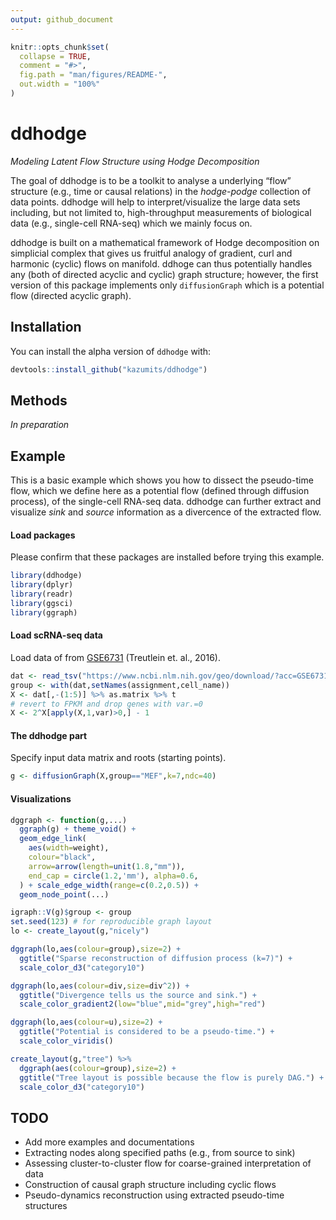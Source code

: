 ```yaml
---
output: github_document
---
```


<!-- README.md is generated from README.Rmd. Please edit that file -->

```r
knitr::opts_chunk$set(
  collapse = TRUE,
  comment = "#>",
  fig.path = "man/figures/README-",
  out.width = "100%"
)
```

# ddhodge

*Modeling Latent Flow Structure using Hodge Decomposition*

The goal of ddhodge is to be a toolkit to analyse a underlying "flow" structure (e.g., time or causal relations) in the *hodge-podge* collection of data points. ddhodge will help to interpret/visualize the large data sets including, but not limited to, high-throughput measurements of biological data (e.g., single-cell RNA-seq) which we mainly focus on. 

ddhodge is built on a mathematical framework of Hodge decomposition on simplicial complex that gives us fruitful analogy of gradient, curl and harmonic (cyclic) flows on manifold. ddhoge can thus potentially handles any (both of directed acyclic and cyclic) graph structure; however, the first version of this package implements only `diffusionGraph` which is a potential flow (directed acyclic graph).

Installation
------------

You can install the alpha version of `ddhodge` with:

``` r
devtools::install_github("kazumits/ddhodge")
```

Methods
-------

*In preparation*

Example
-------

This is a basic example which shows you how to dissect the pseudo-time flow, which we define here as a potential flow (defined through diffusion process), of the single-cell RNA-seq data. ddhodge can further extract and visualize *sink* and *source* information as a divercence of the extracted flow.

#### Load packages

Please confirm that these packages are installed before trying this example.

``` r
library(ddhodge)
library(dplyr)
library(readr)
library(ggsci)
library(ggraph)
```

#### Load scRNA-seq data

Load data of from [GSE6731](https://www.ncbi.nlm.nih.gov/geo/query/acc.cgi?acc=GSE67310) (Treutlein et. al., 2016).

```r
dat <- read_tsv("https://www.ncbi.nlm.nih.gov/geo/download/?acc=GSE67310&format=file&file=GSE67310%5FiN%5Fdata%5Flog2FPKM%5Fannotated.txt.gz") %>% filter(assignment!="Fibroblast") 
group <- with(dat,setNames(assignment,cell_name))
X <- dat[,-(1:5)] %>% as.matrix %>% t
# revert to FPKM and drop genes with var.=0
X <- 2^X[apply(X,1,var)>0,] - 1 
```


#### The ddhodge part

Specify input data matrix and roots (starting points).

```r
g <- diffusionGraph(X,group=="MEF",k=7,ndc=40) 
```


#### Visualizations

```r
dggraph <- function(g,...)
  ggraph(g) + theme_void() +
  geom_edge_link(
    aes(width=weight),
    colour="black",
    arrow=arrow(length=unit(1.8,"mm")),
    end_cap = circle(1.2,'mm'), alpha=0.6,
  ) + scale_edge_width(range=c(0.2,0.5)) +
  geom_node_point(...)

igraph::V(g)$group <- group
set.seed(123) # for reproducible graph layout
lo <- create_layout(g,"nicely")

dggraph(lo,aes(colour=group),size=2) +
  ggtitle("Sparse reconstruction of diffusion process (k=7)") +
  scale_color_d3("category10")

dggraph(lo,aes(colour=div,size=div^2)) +
  ggtitle("Divergence tells us the source and sink.") +
  scale_color_gradient2(low="blue",mid="grey",high="red")

dggraph(lo,aes(colour=u),size=2) +
  ggtitle("Potential is considered to be a pseudo-time.") +
  scale_color_viridis()

create_layout(g,"tree") %>%
  dggraph(aes(colour=group),size=2) +
  ggtitle("Tree layout is possible because the flow is purely DAG.") +
  scale_color_d3("category10")
```


TODO
----

* Add more examples and documentations
* Extracting nodes along specified paths (e.g., from source to sink)
* Assessing cluster-to-cluster flow for coarse-grained interpretation of data
* Construction of causal graph structure including cyclic flows
* Pseudo-dynamics reconstruction using extracted pseudo-time structures
